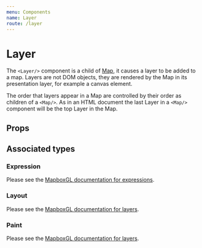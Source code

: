 ```yaml
---
menu: Components
name: Layer
route: /layer
---
```



# Layer
The `<Layer/>` component is a child of [Map](/map), it causes a layer to be added to a map. Layers are not DOM objects, they are rendered by the Map in its presentation layer, for example a canvas element.

The order that layers appear in a Map are controlled by their order as children of a `<Map/>`. As in an HTML document the last Layer in a `<Map/>` component will be the top Layer in the Map.

## Props

<Props of={Layer} />

## Associated types
### Expression
Please see the [MapboxGL documentation for expressions](https://docs.mapbox.com/mapbox-gl-js/style-spec/#expressions).

### Layout
Please see the [MapboxGL documentation for layers](https://docs.mapbox.com/mapbox-gl-js/style-spec/#layers).

### Paint
Please see the [MapboxGL documentation for layers](https://docs.mapbox.com/mapbox-gl-js/style-spec/#layers).
